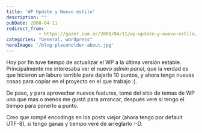 ```yaml
---
title: 'WP Update y Nuevo estilo'
description: ""
pubDate: 2008-04-11
redirect_from: 
            - https://gazer.com.ar/2008/04/11/wp-update-y-nuevo-estilo/
categories: "General, wordpress"
heroImage: '/blog-placeholder-about.jpg'
---
```

Hoy por fin tuve tiempo de actualizar el WP a la última versión estable. Principalmente me interesaba ver el nuevo _admin panel_, que la verdad es que hicieron un laburo terrible para dejarlo 10 puntos, y ahora tengo nuevas cosas para copiar en el proyecto en el que trabajo :).

De paso, y para aprovechar nuevos features, tomé del sitio de temas de WP uno que mas o menos me gustó para arrancar, después veré si tengo el tiempo para ponerlo a punto.

Creo que rompé encodings en los posts viejor (ahora tengo por default UTF-8), si tengo ganas y tiempo veré de arreglarlo :-D.
